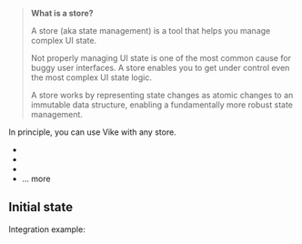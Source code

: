 
> **What is a store?**
>
> A store (aka state management) is a tool that helps you manage complex UI state.
>
> Not properly managing UI state is one of the most common cause for buggy user interfaces. A store enables you to get under control even the most complex UI state logic.
>
> A store works by representing state changes as atomic changes to an immutable data structure, enabling a fundamentally more robust state management.

In principle, you can use Vike with any store.
- <Link href="/redux" />
- <Link href="/pinia" />
- <Link href="/vuex" />
- <Link href="/examples#stores">... more</Link>


## Initial state

<DataIntegrationIntro
  toolType="store"
/>

Integration example:
<DataIntegrationStore />
